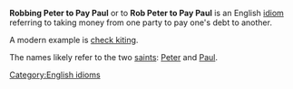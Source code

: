 '''Robbing Peter to Pay Paul''' or to '''Rob Peter to Pay Paul''' is an English [[idiom]] referring to taking money from one party to pay one's debt to another.

A modern example is [[check kiting]].

The names likely refer to the two [[saint]]s: [[Saint Peter|Peter]] and [[Saint Paul|Paul]].

[[Category:English idioms]]
{{lang-stub}}
{{vocab-stub}}